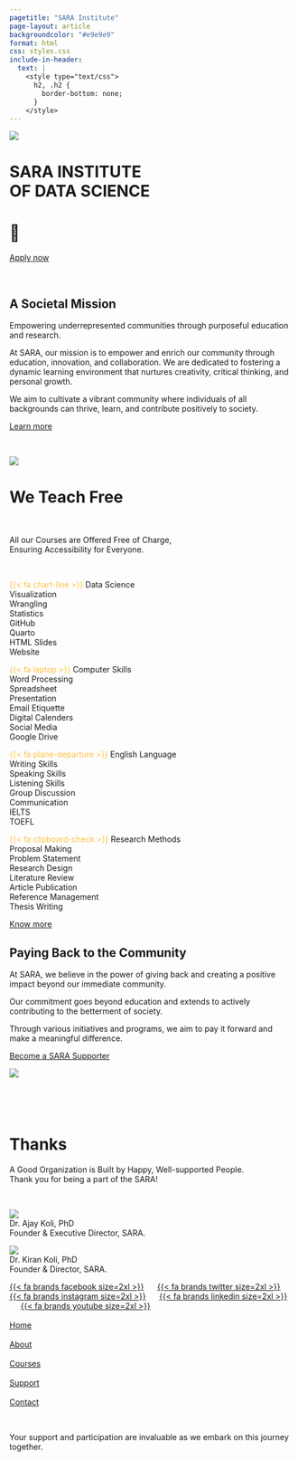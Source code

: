 ```yaml
---
pagetitle: "SARA Institute"
page-layout: article
backgroundcolor: "#e9e9e9"
format: html
css: styles.css
include-in-header: 
  text: |
    <style type="text/css">
      h2, .h2 {
        border-bottom: none;
      }
    </style>
---
```


<meta name="viewport" content="width=device-width, initial-scale=1.0">

::: {.centering}
::: {.column-screen}
::: {.banner-blue}

![](images/sara-launch.jpg){fig-alt="April 2023, SARA Institute was launched with family & students."}

# SARA INSTITUTE <br>OF DATA SCIENCE

# 🚀

[[Apply now]()]{.body-large}

<br>

:::
:::
:::

::: {.centering}
# [A Societal Mission]{.theme-basker .theme-blue .uline-cherry}

[Empowering underrepresented communities through purposeful education and research.]{.body-large} 

[At SARA, our mission is to empower and enrich our community through education, innovation, and collaboration. We are dedicated to fostering a dynamic learning environment that nurtures creativity, critical thinking, and personal growth.]{.body-large} 

[We aim to cultivate a vibrant community where individuals of all backgrounds can thrive, learn, and contribute positively to society.]{.body-large}

::: {.button}
[Learn more](about.qmd)
:::
<br>
:::

::: {.column-screen}
::: {.banner-green}

![](images/class-terra.jpg){fig-alt="First batch data science students at SARA."}

# [We Teach Free]{.theme-basker .theme-white .uline-gold}

<br>

[All our Courses are Offered Free of Charge, <br>Ensuring Accessibility for Everyone.]{.body-large .theme-gold}

<br>

::: {.flex-container}
[<span style="color:#ffc041">{{< fa chart-line >}}</span>&nbsp;[Data Science]{.uline-gold}<br>[Visualization<br>Wrangling<br>Statistics<br>GitHub<br>Quarto<br>HTML Slides<br>Website]{.body-medium}]{.body-large} 

[<span style="color:#ffc041">{{< fa laptop >}}</span>&nbsp;[Computer Skills]{.uline-gold}<br>[Word Processing<br>Spreadsheet<br>Presentation<br>Email Etiquette<br>Digital Calenders<br>Social Media<br>Google Drive]{.body-medium}]{.body-large}

[<span style="color:#ffc041">{{< fa plane-departure >}}</span>&nbsp;[English Language]{.uline-gold}<br>[Writing Skills<br>Speaking Skills<br>Listening Skills<br>Group Discussion<br>Communication<br>IELTS<br>TOEFL]{.body-medium}]{.body-large}

[<span style="color:#ffc041">{{< fa clipboard-check >}}</span>&nbsp;[Research Methods]{.uline-gold}<br>[Proposal Making<br>Problem Statement<br>Research Design<br>Literature Review<br>Article Publication<br>Reference Management<br>Thesis Writing]{.body-medium}]{.body-large}
:::

::: {.button}
[Know more](courses.qmd)
:::

:::
:::

::: {.centering }
# [Paying Back to the Community]{.theme-basker .theme-blue .uline-cherry}

[At SARA, we believe in the power of giving back and creating a positive impact beyond our immediate community.]{.body-large} 

[Our commitment goes beyond education and extends to actively contributing to the betterment of society.]{.body-large}

[Through various initiatives and programs, we aim to pay it forward and make a meaningful difference.]{.body-large}

::: {.button}
[Become a SARA Supporter](support.qmd)
:::

![](images/donation.jpeg)

<br>
:::

::: {.banner-cherry .column-screen}

<br>

# [Thanks]{.theme-basker .uline-gold .theme-white}

[A Good Organization is Built by Happy, Well-supported People.<br>Thank you for being a part of the SARA!]{.body-large}

<br>

::: {.centering}
::: {.flex-container}
![](images/ajay.png)<br>Dr. Ajay Koli, PhD<br>Founder & Executive Director, SARA.

![](images/kiran.png)<br>Dr. Kiran Koli, PhD<br>Founder & Director, SARA.

[{{< fa brands facebook size=2xl >}}]() &nbsp;&nbsp;&nbsp;&nbsp; [{{< fa brands twitter size=2xl >}}](https://twitter.com/sara_institute) &nbsp;&nbsp;&nbsp;&nbsp; [{{< fa brands instagram size=2xl >}}]() &nbsp;&nbsp;&nbsp;&nbsp; [{{< fa brands linkedin size=2xl >}}]() &nbsp;&nbsp;&nbsp;&nbsp; [{{< fa brands youtube size=2xl >}}](https://www.youtube.com/channel/UC4eqrqCz1yPrquOOfrE8mKg)<br><br>[Home]()<br><br>[About]()<br><br>[Courses]()<br><br>[Support]()<br><br>[Contact]()

:::
:::
<br>

[Your support and participation are invaluable as we embark on this journey together.]{.body-large}

<br>

:::